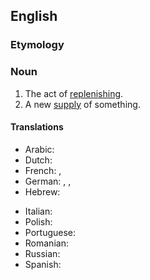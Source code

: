 ==English==

===Etymology===
{{suffix|en|replenish|ment}}

===Noun===
{{en-noun|~}}

# The act of [[replenish]]ing.
# A new [[supply]] of something.

====Translations====
{{trans-top|act of replenishing}}
* Arabic: {{t+|ar|تجديد موارد}}
* Dutch: {{t+|nl|aanvulling}}
* French: {{t+|fr|reconstitution}}, {{t+|fr|réapprovisionnement}}
* German: {{t+|de|Auffüllung}}, {{t+|de|Wiederauffüllung}}, {{t+|de|Nachschub}}
* Hebrew: {{t+|he|לחדש}}
{{trans-mid}}
* Italian: {{t+|it|rifornimento}}
* Polish: {{t+|pl|uzupełnianie}}
* Portuguese: {{t+|pt|reaprovisionamento}}
* Romanian: {{t+|ro|reaprovizionarea}}
* Russian: {{t+|ru|пополне́ние}}
* Spanish: {{t+|es|reposición}}
{{trans-bottom}}